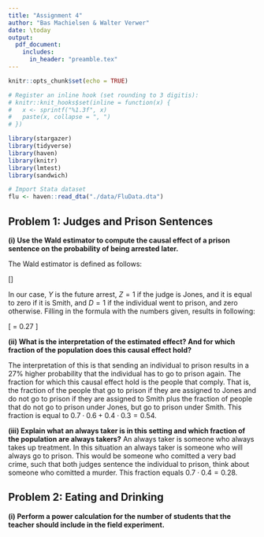 ```yaml
---
title: "Assignment 4"
author: "Bas Machielsen & Walter Verwer"
date: \today
output:
  pdf_document:
    includes:
      in_header: "preamble.tex"
---
```


```r
knitr::opts_chunk$set(echo = TRUE)

# Register an inline hook (set rounding to 3 digitis):
# knitr::knit_hooks$set(inline = function(x) {
#   x <- sprintf("%1.3f", x)
#   paste(x, collapse = ", ")
# })

library(stargazer)
library(tidyverse)
library(haven)
library(knitr)
library(lmtest)
library(sandwich)

# Import Stata dataset
flu <- haven::read_dta("./data/FluData.dta")

```

## Problem 1: Judges and Prison Sentences
__(i) Use the Wald estimator to compute the causal effect of a prison sentence on the probability of being arrested later.__

The Wald estimator is defined as follows:

\[\frac{E[Y|Z=1] - E[Y|Z=0]}{E[D|Z=1] - E[D|Z=0]}\]

In our case, $Y$ is the future arrest, $Z=1$ if the judge is Jones, and it is equal to zero if it is Smith, and $D=1$ if the individual went to prison, and zero otherwise. Filling in the formula with the numbers given, results in following:

\[ \frac{(70\% \cdot 40\% + 30\% \cdot 60\%)- (40\% \cdot 20\% + 60\% \cdot 50\%)}{70\% - 40\%} = 0.27 \]

__(ii) What is the interpretation of the estimated effect? And for which fraction of the population does this causal effect hold?__

The interpretation of this is that sending an individual to prison results in a 27% higher probability that the individual has to go to prison again. The fraction for which this causal effect hold is the people that comply. That is, the fraction of the people that go to prison if they are assigned to Jones and do not go to prison if they are assigned to Smith plus the fraction of people that do not go to prison under Jones, but go to prison under Smith. This fraction is equal to $0.7 \cdot 0.6 +0.4 \cdot 0.3 = 0.54$.

__(iii) Explain what an always taker is in this setting and which fraction of the population are always takers?__
An always taker is someone who always takes up treatment. In this situation an always taker is someone who will always go to prison. This would be someone who comitted a very bad crime, such that both judges sentence the individual to prison, think about someone who comitted a murder. This fraction equals $0.7 \cdot 0.4 = 0.28$.


## Problem 2: Eating and Drinking
__(i) Perform a power calculation for the number of students that the teacher should include in the field experiment.__








```r

```
